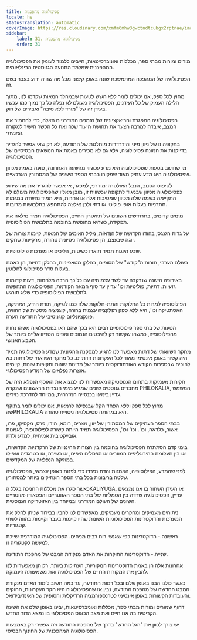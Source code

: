 ```yaml
---
title: פסיכולוגיה מהפכנית
locale: he
statusTranslation: automatic
coverImage: https://res.cloudinary.com/xmfm6mhw3gwctndtcubgx2rptnae/image/upload/v1740337243/small_cover_educacion_fundamental_a051170f1c.webp
sidebar:
    label: 31. פסיכולוגיה מהפכנית
    order: 31
---
```

מורים ומורות מבתי ספר, מכללות ואוניברסיטאות, חייבים ללמוד לעומק את הפסיכולוגיה המהפכנית שמלמד התנועה הגנוסטית הבינלאומית.

הפסיכולוגיה של המהפכה המתמשכת שונה באופן קיצוני מכל מה שהיה ידוע בעבר בשם זה.

מחוץ לכל ספק, אנו יכולים לומר ללא חשש לטעות שבמהלך המאות שקדמו לנו, מתוך הלילה העמוק של כל העידנים, הפסיכולוגיה מעולם לא נפלה כל כך נמוך כמו עכשיו בעידן זה של "מורד ללא סיבה" ואבירים של רוק.

הפסיכולוגיה המפגרת והריאקציונית של הזמנים המודרניים האלה, כדי להחמיר את המצב, איבדה למרבה הצער את תחושת היעוד שלה ואת כל הקשר הישיר למקורה האמיתי.

בתקופה זו של ניוון מיני והידרדרות מוחלטת של התודעה, לא רק שאי אפשר להגדיר בדייקנות את המונח פסיכולוגיה, אלא גם לא מכירים באמת את הנושאים הבסיסיים של הפסיכולוגיה.

מי שחושב בטעות שפסיכולוגיה היא מדע עכשווי מהשעה האחרונה, טועה באמת מכיוון שפסיכולוגיה היא מדע עתיק מאוד שמקורו בבתי הספר הישנים של המסתורין הארכאיים.

לטיפוס הסנוב, הנבל האולטרה-מודרני, למפגר, אי אפשר להגדיר את מה שידוע כפסיכולוגיה מכיוון שבניגוד לתקופה עכשווית זו, מובן מאליו שהפסיכולוגיה מעולם לא התקיימה בשמה שלה מכיוון שמסיבות אלה או אחרות, היא תמיד נחשדה במגמות חתרניות בעלות אופי פוליטי או דתי ולכן נאלצה להתחפש בתלבושות מרובות.

מימים קדומים, בתרחישים השונים של תיאטרון החיים, הפסיכולוגיה תמיד מילאה את תפקידה, כשהיא מחופשת בחוכמה בתלבושת הפילוסופיה.

על גדות הגנגס, בהודו הקדושה של הַוֶדָאוֹת, מליל האימים של המאות, קיימות צורות של יוגה שבעצם, הן פסיכולוגיה ניסיונית טהורה, מרקיעות שחקים.

שבע היוגות תמיד תוארו כשיטות, הליכים או מערכות פילוסופיות.

בעולם הערבי, תורות ה"קודש" של הסופים, בחלקן מטאפיזיות, בחלקן דתיות, הן באמת בעלות סדר פסיכולוגי לחלוטין.

באירופה הישנה שנרקבה עד לשד עצמותיה עם כל כך הרבה מלחמות, דעות קדומות גזעיות. דתיות, פוליטיות וכו' עדיין עד סוף המאה הקודמת, הפסיכולוגיה התחפשה לתלבושת הפילוסופיה כדי שלא תורגש.

הפילוסופיה למרות כל החלוקות והתת-חלוקות שלה כמו לוגיקה, תורת הידע, האתיקה, האסתטיקה וכו', היא ללא ספק רפלקציה עצמית ברורה, קוגניציה מיסטית של ההוויה, פונקציונליזם קוגניטיבי של התודעה הערה.

הטעות של בתי ספר פילוסופיים רבים היא בכך שהם ראו בפסיכולוגיה משהו נחות מהפילוסופיה, כמשהו שקשור רק להיבטים הנמוכים ואפילו הטריוויאליים ביותר של הטבע האנושי.

מחקר השוואתי של דתות מאפשר לנו להגיע למסקנה ההגיונית שמדע הפסיכולוגיה תמיד היה קשור באופן אינטימי מאוד לכל העקרונות הדתיים. כל מחקר השוואתי של דתות בא להוכיח שבספרות הקודש האורתודוקסית ביותר של מדינות שונות ותקופות שונות, קיימים אוצרות נפלאים של המדע הפסיכולוגי.

חקירות מעמיקות בתחום הגנוסטיקה מאפשרות לנו למצוא את האוסף הנפלא הזה של מחברים גנוסטים שונים שמגיע מימי הנצרות הראשונים ושנקרא PHILOKALIA, המשמש עדיין בימינו בכנסייה המזרחית, במיוחד להדרכת נזירים.

מחוץ לכל ספק וללא הפחד הקל שבנפילה לרמאות, אנו יכולים לומר בתוקף שהPHILOKALIA היא במהותה פסיכולוגיה ניסויית טהורה.

בבתי הספר העתיקים של המסתורין של יוון, מצרים, רומא, הודו, פרס, מקסיקו, פרו, אשור, כלדאה, וכו'. וכו' וכו', הפסיכולוגיה תמיד הייתה קשורה לפילוסופיה, לאמנות אובייקטיבית אמיתית, למדע ולדת.

בימי קדם הסתתרה הפסיכולוגיה בחוכמה בין הצורות החינניות של הרקדניות הקדושות, או בין תעלומת ההירוגליפים המוזרים או הפסלים היפים, או בשירה, או בטרגדיה ואפילו במוזיקה הנפלאה של המקדשים.

לפני שהמדע, הפילוסופיה, האמנות והדת נפרדו כדי לפנות באופן עצמאי, הפסיכולוגיה שלטה בריבונות בכל בתי הספר העתיקים ביותר למסתורין.

כאשר סגרו את מכללות החניכה בגלל הKALIYUGA, או העידן השחור בו אנו נמצאים עדיין, הפסיכולוגיה שרדה בין הסמליות של בתי הספר האזוטריים והפסאודו-אזוטריים השונים של העולם המודרני ובמיוחד בין האזוטריקה הגנוסטית.

ניתוחים מעמיקים ומחקרים מעמיקים, מאפשרים לנו להבין בבירור שניתן לחלק את המערכות והדוקטרינות הפסיכולוגיות השונות שהיו קיימות בעבר וקיימות בהווה לשתי קטגוריות.

ראשונה.- הדוקטרינות כפי שאנשי רוח רבים מניחים. הפסיכולוגיה המודרנית שייכת למעשה לקטגוריה זו.

שנייה.- הדוקטרינות החוקרות את האדם מנקודת המבט של מהפכת התודעה.

אחרונות אלה הן באמת הדוקטרינות המקוריות, העתיקות ביותר, רק הן מאפשרות לנו להבין את המקורות החיים של הפסיכולוגיה ואת משמעותה העמוקה.

כאשר כולנו הבנו באופן שלם ובכל רמות התודעה, עד כמה חשוב לימוד האדם מנקודת המבט החדשה של מהפכת התודעה, נבין אז שהפסיכולוגיה היא חקר העקרונות, החוקים והעובדות הקשורות באופן אינטימי לטרנספורמציה הרדיקלית והסופית של האינדיבידואל.

דחוף שמורים ומורות מבתי ספר, מכללות ואוניברסיטאות, יבינו באופן שלם את השעה הקריטית בה אנו חיים ואת מצב הכאוס הפסיכולוגי בו נמצא הדור החדש.

יש צורך לכוון את "הגל החדש" בדרך של מהפכת התודעה וזה אפשרי רק באמצעות הפסיכולוגיה המהפכנית של החינוך הבסיסי.

